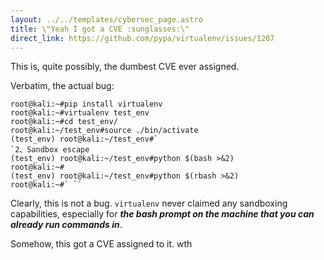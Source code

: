 ```yaml
---
layout: ../../templates/cybersec_page.astro
title: \"Yeah I got a CVE :sunglasses:\"
direct_link: https://github.com/pypa/virtualenv/issues/1207
---
```


This is, quite possibly, the dumbest CVE ever assigned.

Verbatim, the actual bug:

```
root@kali:~#pip install virtualenv
root@kali:~#virtualenv test_env
root@kali:~#cd test_env/
root@kali:~/test_env#source ./bin/activate
(test_env) root@kali:~/test_env#`
`2、Sandbox escape
(test_env) root@kali:~/test_env#python $(bash >&2)
root@kali:~#
(test_env) root@kali:~/test_env#python $(rbash >&2)
root@kali:~#` ``
```

Clearly, this is not a bug. `virtualenv` never claimed any sandboxing capabilities, especially for ***the bash prompt on the machine that you can already run commands in***.

Somehow, this got a CVE assigned to it. wth
